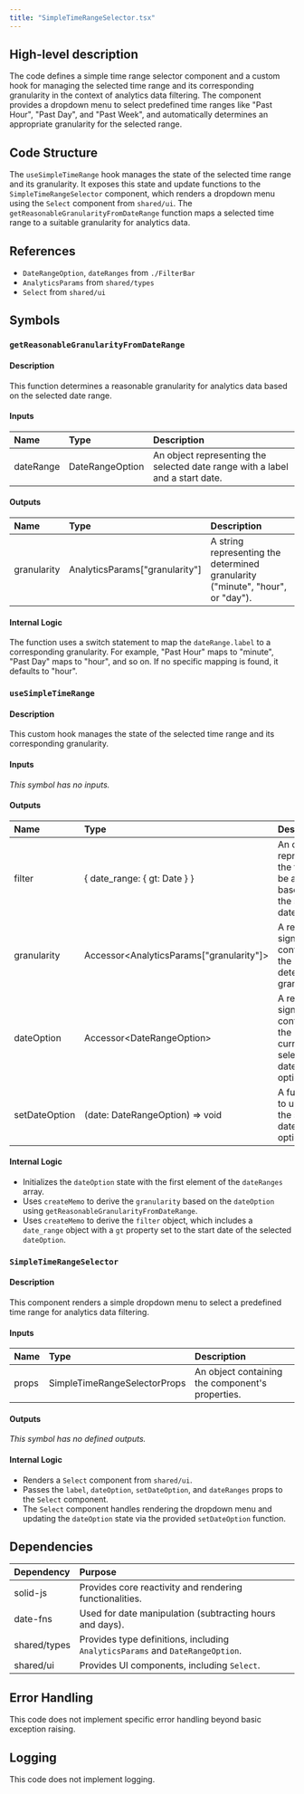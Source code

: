 ```yaml
---
title: "SimpleTimeRangeSelector.tsx"
---
```


## High-level description
The code defines a simple time range selector component and a custom hook for managing the selected time range and its corresponding granularity in the context of analytics data filtering. The component provides a dropdown menu to select predefined time ranges like "Past Hour", "Past Day", and "Past Week", and automatically determines an appropriate granularity for the selected range.

## Code Structure
The `useSimpleTimeRange` hook manages the state of the selected time range and its granularity. It exposes this state and update functions to the `SimpleTimeRangeSelector` component, which renders a dropdown menu using the `Select` component from `shared/ui`. The `getReasonableGranularityFromDateRange` function maps a selected time range to a suitable granularity for analytics data.

## References
- `DateRangeOption`, `dateRanges` from `./FilterBar`
- `AnalyticsParams` from `shared/types`
- `Select` from `shared/ui`

## Symbols

### `getReasonableGranularityFromDateRange`
#### Description
This function determines a reasonable granularity for analytics data based on the selected date range.

#### Inputs
| Name | Type | Description |
|:-----|:-----|:------------|
| dateRange | DateRangeOption | An object representing the selected date range with a label and a start date. |

#### Outputs
| Name | Type | Description |
|:-----|:-----|:------------|
| granularity | AnalyticsParams["granularity"] | A string representing the determined granularity ("minute", "hour", or "day"). |

#### Internal Logic
The function uses a switch statement to map the `dateRange.label` to a corresponding granularity. For example, "Past Hour" maps to "minute", "Past Day" maps to "hour", and so on. If no specific mapping is found, it defaults to "hour".

### `useSimpleTimeRange`
#### Description
This custom hook manages the state of the selected time range and its corresponding granularity.

#### Inputs
_This symbol has no inputs._

#### Outputs
| Name | Type | Description |
|:-----|:-----|:------------|
| filter | { date_range: { gt: Date } } | An object representing the filter to be applied based on the selected date range. |
| granularity | Accessor&lt;AnalyticsParams["granularity"]&gt; | A reactive signal containing the determined granularity. |
| dateOption | Accessor&lt;DateRangeOption&gt; | A reactive signal containing the currently selected date range option. |
| setDateOption | (date: DateRangeOption) =&gt; void | A function to update the selected date range option. |

#### Internal Logic
- Initializes the `dateOption` state with the first element of the `dateRanges` array.
- Uses `createMemo` to derive the `granularity` based on the `dateOption` using `getReasonableGranularityFromDateRange`.
- Uses `createMemo` to derive the `filter` object, which includes a `date_range` object with a `gt` property set to the start date of the selected `dateOption`.

### `SimpleTimeRangeSelector`
#### Description
This component renders a simple dropdown menu to select a predefined time range for analytics data filtering.

#### Inputs
| Name | Type | Description |
|:-----|:-----|:------------|
| props | SimpleTimeRangeSelectorProps | An object containing the component's properties. |

#### Outputs
_This symbol has no defined outputs._

#### Internal Logic
- Renders a `Select` component from `shared/ui`.
- Passes the `label`, `dateOption`, `setDateOption`, and `dateRanges` props to the `Select` component.
- The `Select` component handles rendering the dropdown menu and updating the `dateOption` state via the provided `setDateOption` function.

## Dependencies
| Dependency | Purpose |
|:-----------|:--------|
| solid-js | Provides core reactivity and rendering functionalities. |
| date-fns | Used for date manipulation (subtracting hours and days). |
| shared/types | Provides type definitions, including `AnalyticsParams` and `DateRangeOption`. |
| shared/ui | Provides UI components, including `Select`. |

## Error Handling
This code does not implement specific error handling beyond basic exception raising.

## Logging
This code does not implement logging.
